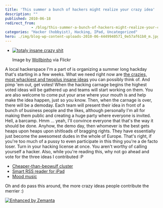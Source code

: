 ```yaml
---
title: 'This summer a bunch of hackers might realize your crazy idea'
description: ""
published: 2010-06-18
redirect_from: 
            - /blog/this-summer-a-bunch-of-hackers-might-realize-your-crazy-idea/swizec/1365
categories: "Hacker (hobbyist), Hacking, IPad, Uncategorized"
hero: ./img/blog-wp-content-uploads-2010-06-4449940571_0e57af61b0_m.jpg
---
```

- [![totaly insane crazy shit](./img/blog-wp-content-uploads-2010-06-4449940571_0e57af61b0_m.jpg "totaly insane crazy shit")](http://www.flickr.com/photos/10177557@N08/4449940571)

  Image by [Wollbinho](http://www.flickr.com/photos/10177557@N08/4449940571) via Flickr

A local hackerspace I&#x27;m a part of is organizing a summer long hackday that&#x27;s starting in a few weeks. What we need right now are [the crazies, most whackiest and twoplus insane ideas](http://summer.hekovnik.si/ideas-and-projects/) you can possibly think of. And pimp &#x27;em out, get votes! When the hacking carnage begins the highest voted ideas will be gathered up and teams will start working on them. You are also welcome to come put your arse where your mouth is and help make the idea happen, just so you know. Then, when the carnage is over, there will be a demoday. Each team will present their idea in front of a bunch of business people and the likes, although personally I&#x27;m all for making them public and creating a huge party where everyone is invited. Hell, a barcamp. Hmm ... yeah, I&#x27;ll convince everyone that that&#x27;s the way it should be done. Anyhow, the demo day, then whomever is the best gets heaps upon heaps upon shitloads of bragging rights. They have essentially just become the awesomest dudes in the whole of Europe. That&#x27;s right, if you&#x27;re too much of a pussy to even participate in this thing you&#x27;re a de facto loser. Turn in your hacking license at once. You aren&#x27;t worthy of calling yourself a hacker. Also, while you&#x27;re reading this, why not go ahead and vote for the three ideas I contributed :P

- [Cheaper-than-beowulf cluster](http://summerinabasement.uservoice.com/forums/59903-ideas-and-projects/suggestions/835095-web-cheaper-than-beowulf-cluster?ref=title)
- [Smart RSS reader for iPad](http://summerinabasement.uservoice.com/forums/59903-ideas-and-projects/suggestions/834765-mobile-smart-ipad-rss-reader?ref=title)
- [Mood music](http://summerinabasement.uservoice.com/forums/59903-ideas-and-projects/suggestions/841441-mobile-web-mood-music?ref=title)

Oh and do pass this around, the more crazy ideas people contribute the merrier :)

[![Enhanced by Zemanta](http://img.zemanta.com/zemified_e.png?x-id=e0a5ac72-c0d8-450c-bbdd-aea80e892dfd)](http://www.zemanta.com/ "Enhanced by Zemanta")
